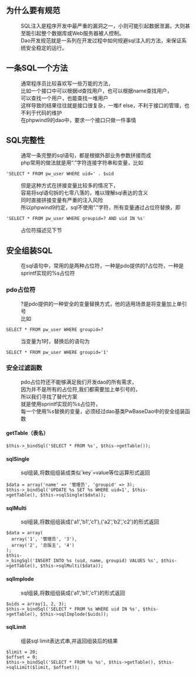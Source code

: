 == 为什么要有规范 ==
:SQL注入是程序开发中最严重的漏洞之一，小则可能引起数据泄漏，大则甚至能引起整个数据库或Web服务器被人控制。
:Dao开发规范就是一系列在开发过程中如何规避sql注入的方法，来保证系统安全稳定的运行。

== 一条SQL一个方法 ==
:通常程序员比较喜欢写一些万能的方法，
:比如一个接口中可以根据id查找用户，也可以根据name查找用户，
:可以查找一个用户，也能查找一堆用户
:这样导致的结果往往就是接口很复杂，一堆if else，不利于接口的管理，也不利于代码的维护
:在phpwind9的dao中，要求一个接口只做一件事情

== SQL完整性 ==
:通常一条完整的sql语句，都是根据外部业务参数拼接而成
:php常用的做法就是用“.”字符连接字符串和变量，比如
 'SELECT * FROM pw_user WHERE uid=' . $uid
:但是这种方式在拼接变量比较多的情况下，
:容易将sql语句拆的七零八落的，难以理解sql表达的含义
:同时直接拼接变量有严重的注入风险
:所以phpwind9约定，sql不使用“.”字符，所有变量通过占位符替换，即
 'SELECT * FROM pw_user WHERE groupid=? AND uid IN %s'
:占位符描述见下节

== 安全组装SQL ==
:在sql语句中，常用的是两种占位符，一种是pdo提供的?占位符，一种是sprintf实现的%s占位符

=== pdo占位符 ===
:?是pdo提供的一种安全的变量替换方式，他的适用场景是将变量加上单引号
:比如
 SELECT * FROM pw_user WHERE groupid=?
:当变量为1时，替换后的语句为
 SELECT * FROM pw_user WHERE groupid='1'

=== 安全过滤函数 ===
:pdo占位符还不能够满足我们开发dao的所有需求，
:因为并不是所有的占位符,我们都需要加上单引号的，
:所以我们寻找了替代方案
:就是使用sprintf实现的%s占位符，
:每一个使用%s替换的变量，必须经过dao基类PwBaseDao中的安全组装函数

==== getTable（表名）====
 $this->_bindSql('SELECT * FROM %s', $this->getTable());

==== sqlSingle ====
:sql组装,将数组组装成类似`key`=value等位运算形式返回
 $data = array('name' => '管理员', 'groupid' => 3);
 $this->_bindSql('UPDATE %s SET %s WHERE uid=1', $this->getTable(), $this->sqlSingle($data));

==== sqlMulti ====
:sql组装,将数组组装成('a1','b1','c1'),('a2','b2','c2')的形式返回
 $data = array(
   array('1', '管理员', '3'),
   array('2', '总版主', '4')
 );
 $this->_bingSql('INSERT INTO %s (uid, name, groupid) VALUES %s', $this->getTable(), $this->sqlMulti($data));

==== sqlImplode ====
:sql组装,将数组组装成('a1','b1','c1')的形式返回
 $uids = array(1, 2, 3);
 $this->_bindSql('SELECT * FROM %s WHERE uid IN %s', $this->getTable(), $this->sqlImplode($uids));

==== sqlLimit ====
:组装sql limit表达式串,并返回组装后的结果
 $limit = 20;
 $offset = 0;
 $this->_bindSql('SELECT * FROM %s %s', $this->getTable(), $this->sqlLimit($limit, $offset));
